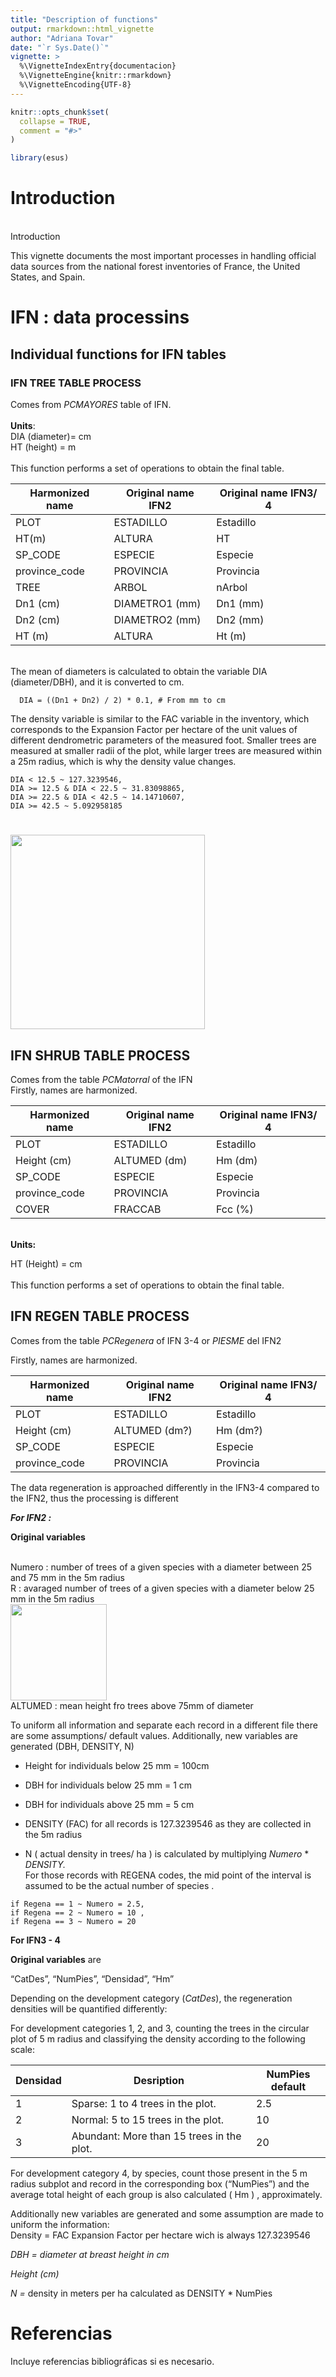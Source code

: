 ```yaml
---
title: "Description of functions"
output: rmarkdown::html_vignette
author: "Adriana Tovar"
date: "`r Sys.Date()`"
vignette: >
  %\VignetteIndexEntry{documentacion}
  %\VignetteEngine{knitr::rmarkdown}
  %\VignetteEncoding{UTF-8}
---
```


```r
knitr::opts_chunk$set(
  collapse = TRUE,
  comment = "#>"
)
```

```r
library(esus)
```

# Introduction

\
Introduction

This vignette documents the most important processes in handling official data sources from the national forest inventories of France, the United States, and Spain.

# IFN : data processins

## Individual functions for IFN tables

### IFN TREE TABLE PROCESS

Comes from *PCMAYORES* table of IFN.\
\
**Units**:\
DIA (diameter)= cm\
HT (height) = m\
\
This function performs a set of operations to obtain the final table.

| Harmonized name | Original name IFN2 | Original name IFN3/ 4 |
|-----------------|--------------------|-----------------------|
| PLOT            | ESTADILLO          | Estadillo             |
| HT(m)           | ALTURA             | HT                    |
| SP_CODE         | ESPECIE            | Especie               |
| province_code   | PROVINCIA          | Provincia             |
| TREE            | ARBOL              | nArbol                |
| Dn1 (cm)        | DIAMETRO1 (mm)     | Dn1 (mm)              |
| Dn2 (cm)        | DIAMETRO2 (mm)     | Dn2 (mm)              |
| HT (m)          | ALTURA             | Ht (m)                |

\
The mean of diameters is calculated to obtain the variable DIA (diameter/DBH), and it is converted to cm.

```         
  DIA = ((Dn1 + Dn2) / 2) * 0.1, # From mm to cm
```

The density variable is similar to the FAC variable in the inventory, which corresponds to the Expansion Factor per hectare of the unit values of different dendrometric parameters of the measured foot. Smaller trees are measured at smaller radii of the plot, while larger trees are measured within a 25m radius, which is why the density value changes.

```         
DIA < 12.5 ~ 127.3239546,
DIA >= 12.5 & DIA < 22.5 ~ 31.83098865,
DIA >= 22.5 & DIA < 42.5 ~ 14.14710607,
DIA >= 42.5 ~ 5.092958185
```

# ![](images/clipboard-2643372046.png){width="311"}

## IFN SHRUB TABLE PROCESS

Comes from the table *PCMatorral* of the IFN\
Firstly, names are harmonized.

| Harmonized name | Original name IFN2 | Original name IFN3/ 4 |
|-----------------|--------------------|-----------------------|
| PLOT            | ESTADILLO          | Estadillo             |
| Height (cm)     | ALTUMED (dm)       | Hm (dm)               |
| SP_CODE         | ESPECIE            | Especie               |
| province_code   | PROVINCIA          | Provincia             |
| COVER           | FRACCAB            | Fcc (%)               |

\
**Units:**

HT (Height) = cm\
\
This function performs a set of operations to obtain the final table.

## IFN REGEN TABLE PROCESS

Comes from the table *PCRegenera* of IFN 3-4 or *PIESME* del IFN2

Firstly, names are harmonized.

| Harmonized name | Original name IFN2 | Original name IFN3/ 4 |
|-----------------|--------------------|-----------------------|
| PLOT            | ESTADILLO          | Estadillo             |
| Height (cm)     | ALTUMED (dm?)      | Hm (dm?)              |
| SP_CODE         | ESPECIE            | Especie               |
| province_code   | PROVINCIA          | Provincia             |

The data regeneration is approached differently in the IFN3-4 compared to the IFN2, thus the processing is different

***For IFN2 :***

**Original variables**

\
Numero : number of trees of a given species with a diameter between 25 and 75 mm in the 5m radius\
R : avaraged number of trees of a given species with a diameter below 25 mm in the 5m radius\
![](images/clipboard-3757804920.png){width="154"}\
ALTUMED : mean height fro trees above 75mm of diameter

To uniform all information and separate each record in a different file there are some assumptions/ default values. Additionally, new variables are generated (DBH, DENSITY, N)\

-   Height for individuals below 25 mm = 100cm

-   DBH for individuals below 25 mm = 1 cm

-   DBH for individuals above 25 mm = 5 cm

-   DENSITY (FAC) for all records is 127.3239546 as they are collected in the 5m radius

-   N ( actual density in trees/ ha ) is calculated by multiplying *Numero* \* *DENSITY.*\
    For those records with REGENA codes, the mid point of the interval is assumed to be the actual number of species .

```         
if Regena == 1 ~ Numero = 2.5,
if Regena == 2 ~ Numero = 10 ,
if Regena == 3 ~ Numero = 20
```

**For IFN3 - 4**

**Original variables** are

"CatDes", "NumPies", "Densidad", "Hm"

Depending on the development category (*CatDes*), the regeneration densities will be quantified differently:

For development categories 1, 2, and 3, counting the trees in the circular plot of 5 m radius and classifying the density according to the following scale:

| Densidad | Desription                                | NumPies default |
|----------|-------------------------------------------|-----------------|
| 1        | Sparse: 1 to 4 trees in the plot.         | 2.5             |
| 2        | Normal: 5 to 15 trees in the plot.        | 10              |
| 3        | Abundant: More than 15 trees in the plot. | 20              |

For development category 4, by species, count those present in the 5 m radius subplot and record in the corresponding box ("NumPies") and the average total height of each group is also calculated ( Hm ) , approximately.

Additionally new variables are generated and some assumption are made to uniform the information:\
Density = FAC Expansion Factor per hectare wich is always 127.3239546

*DBH = diameter at breast height in cm*

*Height (cm)*

*N =* density in meters per ha calculated as DENSITY \* NumPies

# Referencias

Incluye referencias bibliográficas si es necesario.
